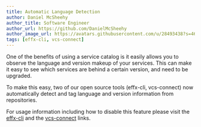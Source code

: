 ```yaml
---
title: Automatic Language Detection 
author: Daniel McSheehy
author_title: Software Engineer
author_url: https://github.com/DanielMcSheehy
author_image_url: https://avatars.githubusercontent.com/u/28493438?s=460&u=4bbd1de69b9ca85d21e45350d15db419a27072fc&v=4
tags: [effx-cli, vcs-connect]
---
```


One of the benefits of using a service catalog is it easily allows you to observe the language and version makeup of your services. 
This can make it easy to see which services are behind a certain version, and need to be upgraded. 

To make this easy, two of our open source tools (effx-cli, vcs-connect) now automatically detect and tag language and version information from repositories.

For usage information including how to disable this feature please visit the [effx-cli](https://github.com/effxhq/effx-cli) and
the [vcs-connect](https://github.com/effxhq/vcs-connect) links.
